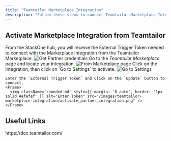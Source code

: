 ```yaml
---
title: "Teamtailor Marketplace Integration"
description: "Follow these steps to connect Teamtailor Marketplace Integration with StackOne Hub successfully."
---
```




## Activate Marketplace Integration from Teamtailor

<Steps>
  <Step title="To get External Trigger Token">
    From the StackOne hub, you will receive the External Trigger Token needed to connect with the Marketplace Integration from the Teamtailor Marketplace.
    <Frame>
      <img className='rounded-md' style={{ margin: '0 auto', border: '1px solid #efefef' }} alt="Get Partner credentials" src="/images/teamtailor-marketplace-integration/connector_external_token.png" />
    </Frame>
  </Step>

  <Step title="To activate partner integration">
    Go to the <i>Teamtailor Marketplace</i> page and locate your integration.
    <Frame>
      <img className='rounded-md' style={{ margin: '0 auto', border: '1px solid #efefef' }} alt="From Marketplace page" src="/images/teamtailor-marketplace-integration/activate_int_marketplace_5.png" />
    </Frame>
  </Step>

  <Step title="To Activate Integration from Marketplace page">
    Click on the Integration, then click on `Go to Settings` to activate.
    <Frame>
      <img className='rounded-md' style={{ margin: '0 auto', border: '1px solid #efefef' }} alt="Go to Settings" src="/images/teamtailor-marketplace-integration/activate_int_marketplace_6.png" />
    </Frame>

    Enter the `External Trigger Token` and Click on the `Update` button to connect.
    <Frame>
      <img className='rounded-md' style={{ margin: '0 auto', border: '1px solid #efefef' }} alt="Enter Token" src="/images/teamtailor-marketplace-integration/activate_partner_integration.png" />
    </Frame>
  </Step>
</Steps>

<IntegrationFooter />

## Useful Links
<Card title="API Reference" icon="link" href="https://doc.teamtailor.com/">
    https://doc.teamtailor.com/
</Card>